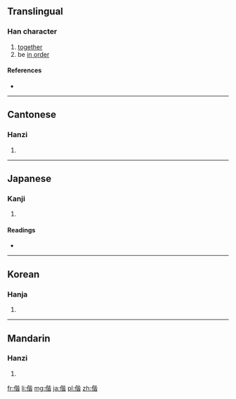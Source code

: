 ==Translingual==

===Han character===
{{Han char|rn=9|rad=人|as=09|sn=11|four=2126<sub>1</sub>|canj=人心心日 (OPPA)}}

# [[together]]
# be [[in order]]

====References====
* {{Han ref|kx=0110.230|dkj=00855|dj=0236.070|hdz=10188.120|uh=5055|ud=20565|bh=B0BA|bd=45242}}

----

==Cantonese==

===Hanzi===
{{yue-hanzi|jyut=|y=gaai1}}

# {{defn|lang=yue|sort=人09}}

----

==Japanese==

===Kanji===
{{ja-kanji|grade=|rs=人09}}

# {{defn|lang=ja|sort=人09}}

====Readings====
* {{ja-readings|on=[[かい]] (kai)|kun=[[ともに]] (tomoni)}}

----

==Korean==

===Hanja===
{{ko-hanja|hangeul=[[해]|rv=hae|mr=hae}}

# {{defn|lang=ko|sort=人09}}

----

==Mandarin==

===Hanzi===
{{cmn-hanzi|pin=[[xié]] ([[xie2]])|wg=hsieh<sup>2</sup>}}

# {{defn|lang=cmn|sort=人09}}

[[fr:偕]]
[[li:偕]]
[[mg:偕]]
[[ja:偕]]
[[pl:偕]]
[[zh:偕]]